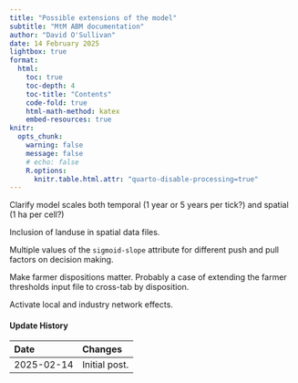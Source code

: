 ```yaml
---
title: "Possible extensions of the model"
subtitle: "MtM ABM documentation"
author: "David O'Sullivan"
date: 14 February 2025
lightbox: true
format:
  html:
    toc: true
    toc-depth: 4
    toc-title: "Contents"
    code-fold: true
    html-math-method: katex
    embed-resources: true
knitr:
  opts_chunk: 
    warning: false
    message: false
    # echo: false
    R.options: 
      knitr.table.html.attr: "quarto-disable-processing=true"
---
```


Clarify model scales both temporal (1 year or 5 years per tick?) and spatial (1 ha per cell?)

Inclusion of landuse in spatial data files.

Multiple values of the `sigmoid-slope` attribute for different push and pull factors on decision making.

Make farmer dispositions matter. Probably a case of extending the farmer thresholds input file to cross-tab by disposition.

Activate local and industry network effects.

::: {.callout-note collapse="true"}
#### Update History

| Date | Changes
|:-|:------
| 2025-02-14 | Initial post.                       

:::
